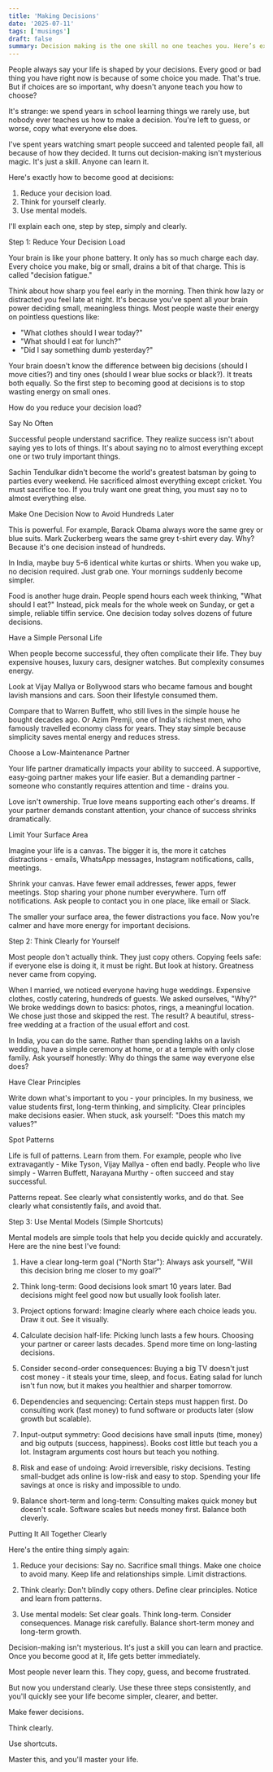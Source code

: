 ```yaml
---
title: 'Making Decisions'
date: '2025-07-11'
tags: ['musings']
draft: false
summary: Decision making is the one skill no one teaches you. Here’s exactly how to master it, step-by-step, clearly and simply explained.
---
```


People always say your life is shaped by your decisions. Every good or bad thing you have right now is because of some choice you made. That's true. But if choices are so important, why doesn't anyone teach you how to choose?

It's strange: we spend years in school learning things we rarely use, but nobody ever teaches us how to make a decision. You're left to guess, or worse, copy what everyone else does.

I've spent years watching smart people succeed and talented people fail, all because of how they decided. It turns out decision-making isn't mysterious magic. It's just a skill. Anyone can learn it.

Here's exactly how to become good at decisions:

1. Reduce your decision load.
2. Think for yourself clearly.
3. Use mental models.

I'll explain each one, step by step, simply and clearly.

Step 1: Reduce Your Decision Load

Your brain is like your phone battery. It only has so much charge each day. Every choice you make, big or small, drains a bit of that charge. This is called "decision fatigue."

Think about how sharp you feel early in the morning. Then think how lazy or distracted you feel late at night. It's because you've spent all your brain power deciding small, meaningless things. Most people waste their energy on pointless questions like:

- "What clothes should I wear today?"
- "What should I eat for lunch?"
- "Did I say something dumb yesterday?"

Your brain doesn't know the difference between big decisions (should I move cities?) and tiny ones (should I wear blue socks or black?). It treats both equally. So the first step to becoming good at decisions is to stop wasting energy on small ones.

How do you reduce your decision load?

Say No Often

Successful people understand sacrifice. They realize success isn't about saying yes to lots of things. It's about saying no to almost everything except one or two truly important things.

Sachin Tendulkar didn't become the world's greatest batsman by going to parties every weekend. He sacrificed almost everything except cricket. You must sacrifice too. If you truly want one great thing, you must say no to almost everything else.

Make One Decision Now to Avoid Hundreds Later

This is powerful. For example, Barack Obama always wore the same grey or blue suits. Mark Zuckerberg wears the same grey t-shirt every day. Why? Because it's one decision instead of hundreds.

In India, maybe buy 5-6 identical white kurtas or shirts. When you wake up, no decision required. Just grab one. Your mornings suddenly become simpler.

Food is another huge drain. People spend hours each week thinking, "What should I eat?" Instead, pick meals for the whole week on Sunday, or get a simple, reliable tiffin service. One decision today solves dozens of future decisions.

Have a Simple Personal Life

When people become successful, they often complicate their life. They buy expensive houses, luxury cars, designer watches. But complexity consumes energy.

Look at Vijay Mallya or Bollywood stars who became famous and bought lavish mansions and cars. Soon their lifestyle consumed them.

Compare that to Warren Buffett, who still lives in the simple house he bought decades ago. Or Azim Premji, one of India's richest men, who famously travelled economy class for years. They stay simple because simplicity saves mental energy and reduces stress.

Choose a Low-Maintenance Partner

Your life partner dramatically impacts your ability to succeed. A supportive, easy-going partner makes your life easier. But a demanding partner - someone who constantly requires attention and time - drains you.

Love isn't ownership. True love means supporting each other's dreams. If your partner demands constant attention, your chance of success shrinks dramatically.

Limit Your Surface Area

Imagine your life is a canvas. The bigger it is, the more it catches distractions - emails, WhatsApp messages, Instagram notifications, calls, meetings.

Shrink your canvas. Have fewer email addresses, fewer apps, fewer meetings. Stop sharing your phone number everywhere. Turn off notifications. Ask people to contact you in one place, like email or Slack.

The smaller your surface area, the fewer distractions you face. Now you're calmer and have more energy for important decisions.

Step 2: Think Clearly for Yourself

Most people don't actually think. They just copy others. Copying feels safe: if everyone else is doing it, it must be right. But look at history. Greatness never came from copying.

When I married, we noticed everyone having huge weddings. Expensive clothes, costly catering, hundreds of guests. We asked ourselves, "Why?" We broke weddings down to basics: photos, rings, a meaningful location. We chose just those and skipped the rest. The result? A beautiful, stress-free wedding at a fraction of the usual effort and cost.

In India, you can do the same. Rather than spending lakhs on a lavish wedding, have a simple ceremony at home, or at a temple with only close family. Ask yourself honestly: Why do things the same way everyone else does?

Have Clear Principles

Write down what's important to you - your principles. In my business, we value students first, long-term thinking, and simplicity. Clear principles make decisions easier. When stuck, ask yourself: "Does this match my values?"

Spot Patterns

Life is full of patterns. Learn from them. For example, people who live extravagantly - Mike Tyson, Vijay Mallya - often end badly. People who live simply - Warren Buffett, Narayana Murthy - often succeed and stay successful.

Patterns repeat. See clearly what consistently works, and do that. See clearly what consistently fails, and avoid that.

Step 3: Use Mental Models (Simple Shortcuts)

Mental models are simple tools that help you decide quickly and accurately. Here are the nine best I've found:

1. Have a clear long-term goal ("North Star"): Always ask yourself, "Will this decision bring me closer to my goal?"

2. Think long-term: Good decisions look smart 10 years later. Bad decisions might feel good now but usually look foolish later.

3. Project options forward: Imagine clearly where each choice leads you. Draw it out. See it visually.

4. Calculate decision half-life: Picking lunch lasts a few hours. Choosing your partner or career lasts decades. Spend more time on long-lasting decisions.

5. Consider second-order consequences: Buying a big TV doesn't just cost money - it steals your time, sleep, and focus. Eating salad for lunch isn't fun now, but it makes you healthier and sharper tomorrow.

6. Dependencies and sequencing: Certain steps must happen first. Do consulting work (fast money) to fund software or products later (slow growth but scalable).

7. Input-output symmetry: Good decisions have small inputs (time, money) and big outputs (success, happiness). Books cost little but teach you a lot. Instagram arguments cost hours but teach you nothing.

8. Risk and ease of undoing: Avoid irreversible, risky decisions. Testing small-budget ads online is low-risk and easy to stop. Spending your life savings at once is risky and impossible to undo.

9. Balance short-term and long-term: Consulting makes quick money but doesn't scale. Software scales but needs money first. Balance both cleverly.

Putting It All Together Clearly

Here's the entire thing simply again:

1. Reduce your decisions: Say no. Sacrifice small things. Make one choice to avoid many. Keep life and relationships simple. Limit distractions.

2. Think clearly: Don't blindly copy others. Define clear principles. Notice and learn from patterns.

3. Use mental models: Set clear goals. Think long-term. Consider consequences. Manage risk carefully. Balance short-term money and long-term growth.

Decision-making isn't mysterious. It's just a skill you can learn and practice. Once you become good at it, life gets better immediately.

Most people never learn this. They copy, guess, and become frustrated.

But now you understand clearly. Use these three steps consistently, and you'll quickly see your life become simpler, clearer, and better.

Make fewer decisions.

Think clearly.

Use shortcuts.

Master this, and you'll master your life.
